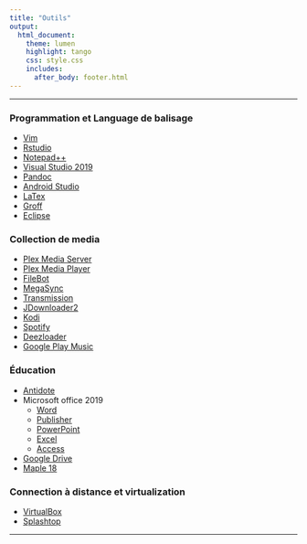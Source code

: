 ```yaml
---
title: "Outils"
output:
  html_document:
    theme: lumen
    highlight: tango
    css: style.css
    includes:
      after_body: footer.html
---
```

***

### Programmation et Language de balisage

* [Vim](https://www.vim.org/)
* [Rstudio](https://www.rstudio.com/)
* [Notepad++](https://notepad-plus-plus.org/)
* [Visual Studio 2019](https://visualstudio.microsoft.com/vs/)
* [Pandoc](https://pandoc.org/)
* [Android Studio](https://developer.android.com/studio)
* [LaTex](https://www.latex-project.org/)
* [Groff](https://www.gnu.org/software/groff/)
* [Eclipse](https://www.eclipse.org/)

### Collection de media

* [Plex Media Server](https://www.plex.tv/)
* [Plex Media Player](https://www.plex.tv/apps-devices/#modal-devices-plex-media-player)
* [FileBot](https://www.filebot.net/)
* [MegaSync](https://mega.nz/sync)
* [Transmission](https://transmissionbt.com/)
* [JDownloader2](http://jdownloader.org/jdownloader2)
* [Kodi](https://kodi.tv/)
* [Spotify](https://www.spotify.com)
* [Deezloader](https://gist.github.com/duttaditya18/f366c7694fe50d7c69f8654579112da5)
* [Google Play Music](https://play.google.com)

### Éducation

* [Antidote](https://antidote.info/fr)
* Microsoft office 2019
  + [Word](https://products.office.com/word)
  + [Publisher](https://products.office.com/publisher)
  + [PowerPoint](https://products.office.com/powerpoint)
  + [Excel](https://products.office.com/excel)
  + [Access](https://products.office.com/access)
* [Google Drive](https://www.google.com/drive/)
* [Maple 18](https://www.maplesoft.com/support/help/maple/view.aspx?path=updates%2Fv18)

### Connection à distance et virtualization

* [VirtualBox](https://www.virtualbox.org/)
* [Splashtop](https://www.splashtop.com/)

***